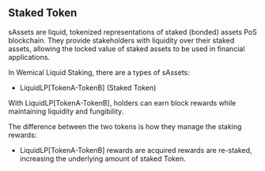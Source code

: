 ## Staked Token
sAssets are liquid, tokenized representations of staked (bonded) assets PoS blockchain. They provide stakeholders with liquidity over their staked assets, allowing the locked value of staked assets to be used in financial applications.

In Wemical Liquid Staking, there are a types of sAssets: 

- LiquidLP[TokenA-TokenB] (Staked Token)


With LiquidLP[TokenA-TokenB], holders can earn block rewards while maintaining liquidity and fungibility.

The difference between the two tokens is how they manage the staking rewards:


- LiquidLP[TokenA-TokenB] rewards are acquired rewards are re-staked, increasing the underlying amount of staked Token. 